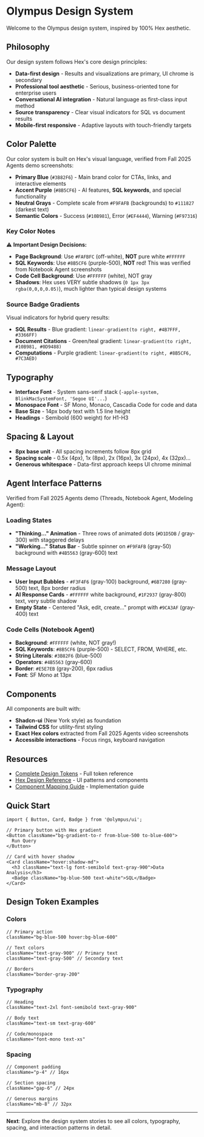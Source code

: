 
<Meta title="Design System/Introduction" />

# Olympus Design System

Welcome to the Olympus design system, inspired by 100% Hex aesthetic.

## Philosophy

Our design system follows Hex's core design principles:

- **Data-first design** - Results and visualizations are primary, UI chrome is secondary
- **Professional tool aesthetic** - Serious, business-oriented tone for enterprise users
- **Conversational AI integration** - Natural language as first-class input method
- **Source transparency** - Clear visual indicators for SQL vs document results
- **Mobile-first responsive** - Adaptive layouts with touch-friendly targets

## Color Palette

Our color system is built on Hex's visual language, verified from Fall 2025 Agents demo screenshots:

- **Primary Blue** (`#3B82F6`) - Main brand color for CTAs, links, and interactive elements
- **Accent Purple** (`#8B5CF6`) - AI features, **SQL keywords**, and special functionality
- **Neutral Grays** - Complete scale from `#F9FAFB` (backgrounds) to `#111827` (darkest text)
- **Semantic Colors** - Success (`#10B981`), Error (`#EF4444`), Warning (`#F97316`)

### Key Color Notes

⚠️ **Important Design Decisions:**

- **Page Background**: Use `#FAFBFC` (off-white), **NOT** pure white `#FFFFFF`
- **SQL Keywords**: Use `#8B5CF6` (purple-500), **NOT** red! This was verified from Notebook Agent screenshots
- **Code Cell Background**: Use `#FFFFFF` (white), NOT gray
- **Shadows**: Hex uses VERY subtle shadows (`0 1px 3px rgba(0,0,0,0.05)`), much lighter than typical design systems

### Source Badge Gradients

Visual indicators for hybrid query results:

- **SQL Results** - Blue gradient: `linear-gradient(to right, #4B7FFF, #3366FF)`
- **Document Citations** - Green/teal gradient: `linear-gradient(to right, #10B981, #0D9488)`
- **Computations** - Purple gradient: `linear-gradient(to right, #8B5CF6, #7C3AED)`

## Typography

- **Interface Font** - System sans-serif stack (`-apple-system, BlinkMacSystemFont, 'Segoe UI'...`)
- **Monospace Font** - SF Mono, Monaco, Cascadia Code for code and data
- **Base Size** - 14px body text with 1.5 line height
- **Headings** - Semibold (600 weight) for H1-H3

## Spacing & Layout

- **8px base unit** - All spacing increments follow 8px grid
- **Spacing scale** - 0.5x (4px), 1x (8px), 2x (16px), 3x (24px), 4x (32px)...
- **Generous whitespace** - Data-first approach keeps UI chrome minimal

## Agent Interface Patterns

Verified from Fall 2025 Agents demo (Threads, Notebook Agent, Modeling Agent):

### Loading States

- **"Thinking..." Animation** - Three rows of animated dots (`#D1D5DB` / gray-300) with staggered delays
- **"Working..." Status Bar** - Subtle spinner on `#F9FAFB` (gray-50) background with `#4B5563` (gray-600) text

### Message Layout

- **User Input Bubbles** - `#F3F4F6` (gray-100) background, `#6B7280` (gray-500) text, 8px border radius
- **AI Response Cards** - `#FFFFFF` white background, `#1F2937` (gray-800) text, very subtle shadow
- **Empty State** - Centered "Ask, edit, create..." prompt with `#9CA3AF` (gray-400) text

### Code Cells (Notebook Agent)

- **Background**: `#FFFFFF` (white, NOT gray!)
- **SQL Keywords**: `#8B5CF6` (purple-500) - SELECT, FROM, WHERE, etc.
- **String Literals**: `#3B82F6` (blue-500)
- **Operators**: `#4B5563` (gray-600)
- **Border**: `#E5E7EB` (gray-200), 6px radius
- **Font**: SF Mono at 13px

## Components

All components are built with:

- **Shadcn-ui** (New York style) as foundation
- **Tailwind CSS** for utility-first styling
- **Exact Hex colors** extracted from Fall 2025 Agents video screenshots
- **Accessible interactions** - Focus rings, keyboard navigation

## Resources

- [Complete Design Tokens](https://github.com/kamosah/athena/blob/main/docs/DESIGN_TOKENS.md) - Full token reference
- [Hex Design Reference](https://github.com/kamosah/athena/blob/main/docs/HEX_DESIGN_SYSTEM.md) - UI patterns and components
- [Component Mapping Guide](https://github.com/kamosah/athena/blob/main/docs/guides/hex-component-mapping.md) - Implementation guide

## Quick Start

```tsx
import { Button, Card, Badge } from '@olympus/ui';

// Primary button with Hex gradient
<Button className="bg-gradient-to-r from-blue-500 to-blue-600">
  Run Query
</Button>

// Card with hover shadow
<Card className="hover:shadow-md">
  <h3 className="text-lg font-semibold text-gray-900">Data Analysis</h3>
  <Badge className="bg-blue-500 text-white">SQL</Badge>
</Card>
```

## Design Token Examples

### Colors
```tsx
// Primary action
className="bg-blue-500 hover:bg-blue-600"

// Text colors
className="text-gray-900" // Primary text
className="text-gray-500" // Secondary text

// Borders
className="border-gray-200"
```

### Typography
```tsx
// Heading
className="text-2xl font-semibold text-gray-900"

// Body text
className="text-sm text-gray-600"

// Code/monospace
className="font-mono text-xs"
```

### Spacing
```tsx
// Component padding
className="p-4" // 16px

// Section spacing
className="gap-6" // 24px

// Generous margins
className="mb-8" // 32px
```

---

**Next**: Explore the design system stories to see all colors, typography, spacing, and interaction patterns in detail.
